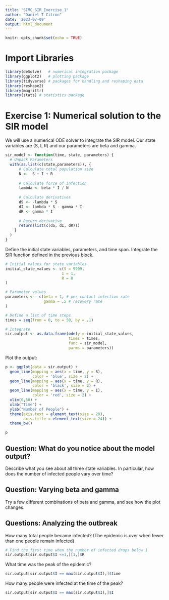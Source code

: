```yaml
---
title: "SIMC_SIR_Exercise_1"
author: "Daniel T Citron"
date: '2023-07-09'
output: html_document
---
```


```r
knitr::opts_chunk$set(echo = TRUE)
```

# Import Libraries

```r
library(deSolve)   # numerical integration package
library(ggplot2)   # plotting package
library(tidyverse) # packages for handling and reshaping data
library(reshape2) 
library(magrittr)
library(stats) # statistics package
```

# Exercise 1: Numerical solution to the SIR model

We will use a numerical ODE solver to integrate the SIR model. Our state variables are (S, I, R) and our parameters are beta and gamma.

```r
sir_model <- function(time, state, parameters) {
  # Unpack Parameters
  with(as.list(c(state,parameters)), {
      # Calculate total population size
      N <-  S + I + R
      
      # Calculate force of infection
      lambda <- beta * I / N
      
      # Calculate derivatives
      dS <- -lambda * S
      dI <- lambda * S - gamma * I
      dR <- gamma * I
      
      # Return derivative
      return(list(c(dS, dI, dR)))
    }
  )
}
```

Define the initial state variables, parameters, and time span. Integrate the SIR function defined in the previous block.
```r
# Initial values for state variables
initial_state_values <- c(S = 9999,
                         I = 1,
                         R = 0
)

# Parameter values
parameters <-  c(beta = 1, # per-contact infection rate
                 gamma = .5 # recovery rate
)

# Define a list of time steps 
times = seq(from = 0, to = 50, by = .1)

# Integrate
sir.output <- as.data.frame(ode(y = initial_state_values, 
                            times = times, 
                            func = sir_model,
                            parms = parameters))
```

Plot the output:
```r
p <- ggplot(data = sir.output) + 
  geom_line(mapping = aes(x = time, y = S), 
            color = 'blue', size = 2) + 
  geom_line(mapping = aes(x = time, y = R), 
            color = 'black', size = 2) + 
  geom_line(mapping = aes(x = time, y = I), 
            color = 'red', size = 2) + 
  xlim(0,50) + 
  xlab("Time") + 
  ylab("Number of People") + 
  theme(axis.text = element_text(size = 20),
        axis.title = element_text(size = 24)) + 
  theme_bw()

p
```

## Question: What do you notice about the model output? 
Describe what you see about all three state variables. In particular, how does the number of infected people vary over time?

## Question: Varying beta and gamma
Try a few different combinations of beta and gamma, and see how the plot changes.

## Questions: Analyzing the outbreak

How many total people became infected? (The epidemic is over when fewer than one people remain infected)
```r
# Find the first time when the number of infected drops below 1
sir.output[sir.output$I <=1,][1,]$R
```

What time was the peak of the epidemic?
```r
sir.output[sir.output$I == max(sir.output$I),]$time
```

How many people were infected at the time of the peak?
```r
sir.output[sir.output$I == max(sir.output$I),]$I
```

